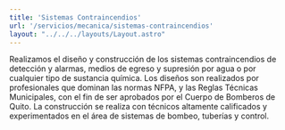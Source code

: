 ```yaml
---
title: 'Sistemas Contraincendios'
url: '/servicios/mecanica/sistemas-contraincendios'
layout: "../../../layouts/Layout.astro"
---
```


<Cover title={frontmatter.title}/>
<Section img={imagen}>
<p slot="left">
Realizamos el diseño y construcción de los sistemas contraincendios de detección y alarmas, medios de egreso y supresión por agua o por cualquier tipo de sustancia química. Los diseños son  realizados por profesionales que dominan las normas NFPA, y las Reglas Técnicas Municipales, con el fin de ser aprobados por el Cuerpo de Bomberos de Quito. La construcción se realiza con técnicos altamente calificados y experimentados en el área de sistemas de bombeo, tuberías y control. 
</p>
</Section>
